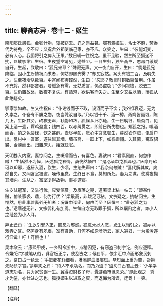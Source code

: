 ```yaml
---
---
---
```

title: 聊斋志异 · 卷十二 · 姬生
---

南阳鄂氏患狐，金钱什物，辄被窃去。迕之祟益甚。鄂有甥姬生，名士不羁，焚香代为祷免，卒不应；又祝舍外祖使临己家，亦不应。众笑之，生曰：“彼能幻变，必有人心。我固将引之俾入正果。”数日辄一往祝之。虽不见验，然生所至狐遂不扰，以故鄂常止生宿。生夜望空请见，邀益坚。一日生归，独坐斋中，忽房门缓缓自开。生起，致敬曰：“狐兄来耶？”殊寂无声。又一夜门自开，生曰：“倘是狐兄降临，固小生所祷祝而求者，何妨即赐光霁？”却又寂然。案头有钱二百，及明失之。生至夜增以数百。中宵闻布幄铿然，生曰：“来耶？敬具时铜数百备用。仆虽不充裕，然非鄙吝者。若缓急有需，无妨质言，何必盗窃？”少间视钱，脱去二百。生仍置故处，数夜不复失。有熟鸡，欲供客而失之。生至夕又益以酒，而狐从此绝迹矣。

鄂家祟如故。生又往祝曰：“仆设钱而子不取，设酒而子不饮；我外祖衰迈，无为久祟之。仆备有不腆之物，夜当凭汝自取。”乃以钱十千、酒一樽，两鸡皆聂切，陈几上。生卧其旁，终夜无声，钱物如故。狐怪从此亦绝。生一日晚归，启斋门，见案上酒一壶，燂鸡盈盘；钱四百，以赤绳贯之，即前日所失物也。知狐之报。嗅酒而香，酌之色碧绿，饮之甚醇。壶尽半酣，觉心中贪念顿生，暮然欲作贼，便启户出。思村中一富室，遂往越其墙。墙虽高，一跃上下，如有翅翎。入其斋，窃取貂裘、金鼎而出，归置床头，始就枕眠。

天明携入内室，妻惊问之，生嗫嚅而告，有喜色。妻骇曰：“君素刚直，何忽作贼！”生恬然不为怪，因述狐之有情。妻恍然悟曰：“是必酒中之狐毒也。”因念丹砂可以却邪，遂研入酒，饮生，少顷，生忽失声曰：“我奈何做贼！”妻代解其故，爽然自失。又闻富室被盗，噪传里党。生终日不食，莫知所处。妻为之谋，使乘夜抛其墙内。生从之。富室复得故物，事亦遂寝。

生岁试冠军，又举行优，应受倍赏。及发落之期，道署梁上粘一帖云：“姬某作贼，偷某家裘、鼎，何为行优？”梁最高，非跋足可粘。文宗疑之，执帖问生。生愕然，思此事除妻外无知者；况署中深密，何由而至？因悟曰：“此必狐之为也。”遂缅述无讳，文宗赏礼有加焉。生每自念无取罪于狐，所以屡陷之者，亦小人之耻独为小人耳。

异史氏曰：“生欲引邪入正，而反为邪惑。狐意未必大恶，或生以谐引之，狐亦以戏弄之耳。然非身有夙根，室有贤助，几何不如原涉所云，家人寡妇，一为盗污遂行淫哉！吁！可惧也！”

吴木欣云：“康熙甲戌，一乡科令浙中，点稽囚犯，有窃盗已刺字讫，例应逐释。令嫌‘窃’字减笔从俗，非官板正字，使刮去之；候创平，依字汇中点画形象另刺之。盗口占一绝云：‘手把菱花仔细看，淋漓鲜血旧痕斑。早知面上重为苦，窃物先防识字官。’禁卒笑之曰：“诗人不求功名，而乃为盗？’盗又口占答之云：‘少年学道志功名，只为家贫误一生。冀得资财权子母，囊游燕市博恩荣。’”即此观之，秀才为盗，亦仕进之志也。狐授姬生以进取之资，而返悔为所误，迂哉！一笑。

【翻译】

【注释】

